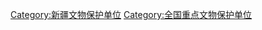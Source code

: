 {{catmore|新疆全国重点文物保护单位列表}}

[[Category:新疆文物保护单位|Category:新疆文物保护单位]]
[[Category:全国重点文物保护单位|Category:全国重点文物保护单位]]